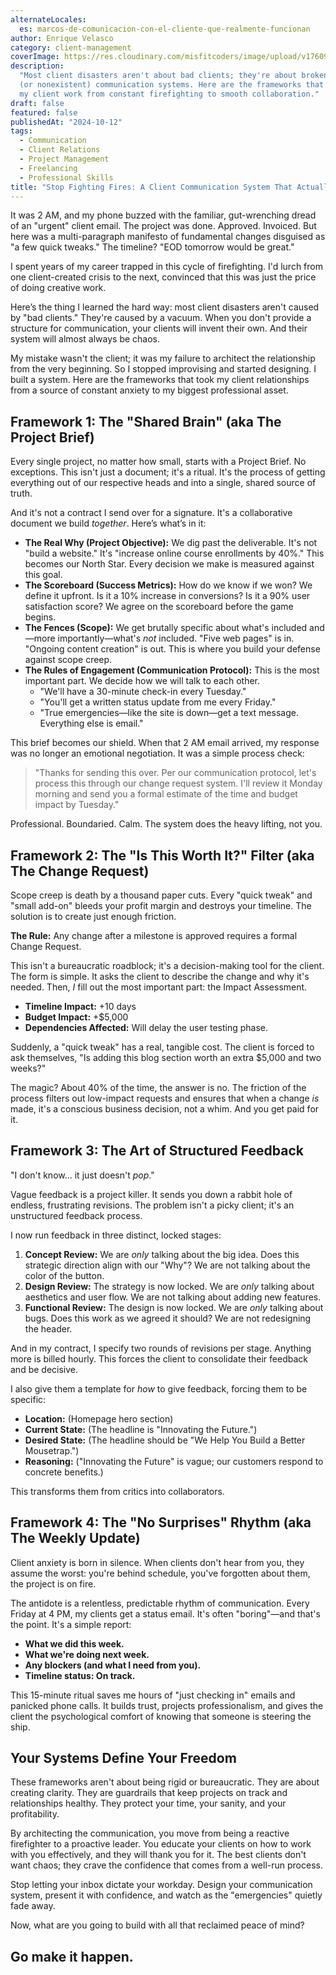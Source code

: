 ```yaml
---
alternateLocales:
  es: marcos-de-comunicacion-con-el-cliente-que-realmente-funcionan
author: Enrique Velasco
category: client-management
coverImage: https://res.cloudinary.com/misfitcoders/image/upload/v1760912221/eVelasco/covers/article-placeholder.jpg
description:
  "Most client disasters aren't about bad clients; they're about broken
  (or nonexistent) communication systems. Here are the frameworks that transformed
  my client work from constant firefighting to smooth collaboration."
draft: false
featured: false
publishedAt: "2024-10-12"
tags:
  - Communication
  - Client Relations
  - Project Management
  - Freelancing
  - Professional Skills
title: "Stop Fighting Fires: A Client Communication System That Actually Works"
---
```


It was 2 AM, and my phone buzzed with the familiar, gut-wrenching dread of an "urgent" client email. The project was done. Approved. Invoiced. But here was a multi-paragraph manifesto of fundamental changes disguised as "a few quick tweaks." The timeline? "EOD tomorrow would be great."

I spent years of my career trapped in this cycle of firefighting. I'd lurch from one client-created crisis to the next, convinced that this was just the price of doing creative work.

Here’s the thing I learned the hard way: most client disasters aren't caused by "bad clients." They're caused by a vacuum. When you don't provide a structure for communication, your clients will invent their own. And their system will almost always be chaos.

My mistake wasn't the client; it was my failure to architect the relationship from the very beginning. So I stopped improvising and started designing. I built a system. Here are the frameworks that took my client relationships from a source of constant anxiety to my biggest professional asset.

## Framework 1: The "Shared Brain" (aka The Project Brief)

Every single project, no matter how small, starts with a Project Brief. No exceptions. This isn't just a document; it's a ritual. It's the process of getting everything out of our respective heads and into a single, shared source of truth.

And it's not a contract I send over for a signature. It's a collaborative document we build *together*. Here’s what’s in it:

- **The Real Why (Project Objective):** We dig past the deliverable. It's not "build a website." It's "increase online course enrollments by 40%." This becomes our North Star. Every decision we make is measured against this goal.
- **The Scoreboard (Success Metrics):** How do we know if we won? We define it upfront. Is it a 10% increase in conversions? Is it a 90% user satisfaction score? We agree on the scoreboard before the game begins.
- **The Fences (Scope):** We get brutally specific about what's included and—more importantly—what's *not* included. "Five web pages" is in. "Ongoing content creation" is out. This is where you build your defense against scope creep.
- **The Rules of Engagement (Communication Protocol):** This is the most important part. We decide how we will talk to each other.
  - "We'll have a 30-minute check-in every Tuesday."
  - "You'll get a written status update from me every Friday."
  - "True emergencies—like the site is down—get a text message. Everything else is email."

This brief becomes our shield. When that 2 AM email arrived, my response was no longer an emotional negotiation. It was a simple process check:

> "Thanks for sending this over. Per our communication protocol, let's process this through our change request system. I'll review it Monday morning and send you a formal estimate of the time and budget impact by Tuesday."

Professional. Boundaried. Calm. The system does the heavy lifting, not you.

## Framework 2: The "Is This Worth It?" Filter (aka The Change Request)

Scope creep is death by a thousand paper cuts. Every "quick tweak" and "small add-on" bleeds your profit margin and destroys your timeline. The solution is to create just enough friction.

**The Rule:** Any change after a milestone is approved requires a formal Change Request.

This isn't a bureaucratic roadblock; it's a decision-making tool for the client. The form is simple. It asks the client to describe the change and why it's needed. Then, *I* fill out the most important part: the Impact Assessment.

- **Timeline Impact:** +10 days
- **Budget Impact:** +$5,000
- **Dependencies Affected:** Will delay the user testing phase.

Suddenly, a "quick tweak" has a real, tangible cost. The client is forced to ask themselves, "Is adding this blog section worth an extra $5,000 and two weeks?"

The magic? About 40% of the time, the answer is no. The friction of the process filters out low-impact requests and ensures that when a change *is* made, it's a conscious business decision, not a whim. And you get paid for it.

## Framework 3: The Art of Structured Feedback

"I don't know... it just doesn't *pop*."

Vague feedback is a project killer. It sends you down a rabbit hole of endless, frustrating revisions. The problem isn't a picky client; it's an unstructured feedback process.

I now run feedback in three distinct, locked stages:

1.  **Concept Review:** We are *only* talking about the big idea. Does this strategic direction align with our "Why"? We are not talking about the color of the button.
2.  **Design Review:** The strategy is now locked. We are *only* talking about aesthetics and user flow. We are not talking about adding new features.
3.  **Functional Review:** The design is now locked. We are *only* talking about bugs. Does this work as we agreed it should? We are not redesigning the header.

And in my contract, I specify two rounds of revisions per stage. Anything more is billed hourly. This forces the client to consolidate their feedback and be decisive.

I also give them a template for *how* to give feedback, forcing them to be specific:
- **Location:** (Homepage hero section)
- **Current State:** (The headline is "Innovating the Future.")
- **Desired State:** (The headline should be "We Help You Build a Better Mousetrap.")
- **Reasoning:** ("Innovating the Future" is vague; our customers respond to concrete benefits.)

This transforms them from critics into collaborators.

## Framework 4: The "No Surprises" Rhythm (aka The Weekly Update)

Client anxiety is born in silence. When clients don't hear from you, they assume the worst: you're behind schedule, you've forgotten about them, the project is on fire.

The antidote is a relentless, predictable rhythm of communication. Every Friday at 4 PM, my clients get a status email. It's often "boring"—and that's the point. It's a simple report:
- **What we did this week.**
- **What we're doing next week.**
- **Any blockers (and what I need from you).**
- **Timeline status: On track.**

This 15-minute ritual saves me hours of "just checking in" emails and panicked phone calls. It builds trust, projects professionalism, and gives the client the psychological comfort of knowing that someone is steering the ship.

## Your Systems Define Your Freedom

These frameworks aren't about being rigid or bureaucratic. They are about creating clarity. They are guardrails that keep projects on track and relationships healthy. They protect your time, your sanity, and your profitability.

By architecting the communication, you move from being a reactive firefighter to a proactive leader. You educate your clients on how to work with you effectively, and they will thank you for it. The best clients don't want chaos; they crave the confidence that comes from a well-run process.

Stop letting your inbox dictate your workday. Design your communication system, present it with confidence, and watch as the "emergencies" quietly fade away.

Now, what are you going to build with all that reclaimed peace of mind?

Go make it happen.
---
